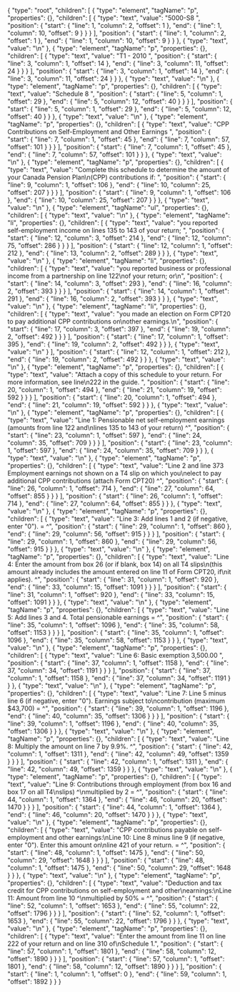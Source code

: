 {
  "type": "root",
  "children": [
    {
      "type": "element",
      "tagName": "p",
      "properties": {},
      "children": [
        {
          "type": "text",
          "value": "5000-S8 ",
          "position": {
            "start": {
              "line": 1,
              "column": 2,
              "offset": 1
            },
            "end": {
              "line": 1,
              "column": 10,
              "offset": 9
            }
          }
        }
      ],
      "position": {
        "start": {
          "line": 1,
          "column": 2,
          "offset": 1
        },
        "end": {
          "line": 1,
          "column": 10,
          "offset": 9
        }
      }
    },
    {
      "type": "text",
      "value": "\n"
    },
    {
      "type": "element",
      "tagName": "p",
      "properties": {},
      "children": [
        {
          "type": "text",
          "value": "T1 - 2010 ",
          "position": {
            "start": {
              "line": 3,
              "column": 1,
              "offset": 14
            },
            "end": {
              "line": 3,
              "column": 11,
              "offset": 24
            }
          }
        }
      ],
      "position": {
        "start": {
          "line": 3,
          "column": 1,
          "offset": 14
        },
        "end": {
          "line": 3,
          "column": 11,
          "offset": 24
        }
      }
    },
    {
      "type": "text",
      "value": "\n"
    },
    {
      "type": "element",
      "tagName": "p",
      "properties": {},
      "children": [
        {
          "type": "text",
          "value": "Schedule 8 ",
          "position": {
            "start": {
              "line": 5,
              "column": 1,
              "offset": 29
            },
            "end": {
              "line": 5,
              "column": 12,
              "offset": 40
            }
          }
        }
      ],
      "position": {
        "start": {
          "line": 5,
          "column": 1,
          "offset": 29
        },
        "end": {
          "line": 5,
          "column": 12,
          "offset": 40
        }
      }
    },
    {
      "type": "text",
      "value": "\n"
    },
    {
      "type": "element",
      "tagName": "p",
      "properties": {},
      "children": [
        {
          "type": "text",
          "value": "CPP Contributions on Self-Employment and Other Earnings ",
          "position": {
            "start": {
              "line": 7,
              "column": 1,
              "offset": 45
            },
            "end": {
              "line": 7,
              "column": 57,
              "offset": 101
            }
          }
        }
      ],
      "position": {
        "start": {
          "line": 7,
          "column": 1,
          "offset": 45
        },
        "end": {
          "line": 7,
          "column": 57,
          "offset": 101
        }
      }
    },
    {
      "type": "text",
      "value": "\n"
    },
    {
      "type": "element",
      "tagName": "p",
      "properties": {},
      "children": [
        {
          "type": "text",
          "value": "Complete this schedule to determine the amount of your Canada Pension Plan\n(CPP) contributions if: ",
          "position": {
            "start": {
              "line": 9,
              "column": 1,
              "offset": 106
            },
            "end": {
              "line": 10,
              "column": 25,
              "offset": 207
            }
          }
        }
      ],
      "position": {
        "start": {
          "line": 9,
          "column": 1,
          "offset": 106
        },
        "end": {
          "line": 10,
          "column": 25,
          "offset": 207
        }
      }
    },
    {
      "type": "text",
      "value": "\n"
    },
    {
      "type": "element",
      "tagName": "ul",
      "properties": {},
      "children": [
        {
          "type": "text",
          "value": "\n"
        },
        {
          "type": "element",
          "tagName": "li",
          "properties": {},
          "children": [
            {
              "type": "text",
              "value": "you reported self-employment income on lines 135 to 143 of your return; ",
              "position": {
                "start": {
                  "line": 12,
                  "column": 3,
                  "offset": 214
                },
                "end": {
                  "line": 12,
                  "column": 75,
                  "offset": 286
                }
              }
            }
          ],
          "position": {
            "start": {
              "line": 12,
              "column": 1,
              "offset": 212
            },
            "end": {
              "line": 13,
              "column": 2,
              "offset": 289
            }
          }
        },
        {
          "type": "text",
          "value": "\n"
        },
        {
          "type": "element",
          "tagName": "li",
          "properties": {},
          "children": [
            {
              "type": "text",
              "value": "you reported business or professional income from a partnership on line 122\nof your return; or\n",
              "position": {
                "start": {
                  "line": 14,
                  "column": 3,
                  "offset": 293
                },
                "end": {
                  "line": 16,
                  "column": 2,
                  "offset": 393
                }
              }
            }
          ],
          "position": {
            "start": {
              "line": 14,
              "column": 1,
              "offset": 291
            },
            "end": {
              "line": 16,
              "column": 2,
              "offset": 393
            }
          }
        },
        {
          "type": "text",
          "value": "\n"
        },
        {
          "type": "element",
          "tagName": "li",
          "properties": {},
          "children": [
            {
              "type": "text",
              "value": "you made an election on Form CPT20 to pay additional CPP contributions on\nother earnings.\n",
              "position": {
                "start": {
                  "line": 17,
                  "column": 3,
                  "offset": 397
                },
                "end": {
                  "line": 19,
                  "column": 2,
                  "offset": 492
                }
              }
            }
          ],
          "position": {
            "start": {
              "line": 17,
              "column": 1,
              "offset": 395
            },
            "end": {
              "line": 19,
              "column": 2,
              "offset": 492
            }
          }
        },
        {
          "type": "text",
          "value": "\n"
        }
      ],
      "position": {
        "start": {
          "line": 12,
          "column": 1,
          "offset": 212
        },
        "end": {
          "line": 19,
          "column": 2,
          "offset": 492
        }
      }
    },
    {
      "type": "text",
      "value": "\n"
    },
    {
      "type": "element",
      "tagName": "p",
      "properties": {},
      "children": [
        {
          "type": "text",
          "value": "Attach a copy of this schedule to your return. For more information, see line\n222 in the guide. ",
          "position": {
            "start": {
              "line": 20,
              "column": 1,
              "offset": 494
            },
            "end": {
              "line": 21,
              "column": 19,
              "offset": 592
            }
          }
        }
      ],
      "position": {
        "start": {
          "line": 20,
          "column": 1,
          "offset": 494
        },
        "end": {
          "line": 21,
          "column": 19,
          "offset": 592
        }
      }
    },
    {
      "type": "text",
      "value": "\n"
    },
    {
      "type": "element",
      "tagName": "p",
      "properties": {},
      "children": [
        {
          "type": "text",
          "value": "Line 1: Pensionable net self-employment earnings (amounts from line 122 and\nlines 135 to 143 of your return) ^",
          "position": {
            "start": {
              "line": 23,
              "column": 1,
              "offset": 597
            },
            "end": {
              "line": 24,
              "column": 35,
              "offset": 709
            }
          }
        }
      ],
      "position": {
        "start": {
          "line": 23,
          "column": 1,
          "offset": 597
        },
        "end": {
          "line": 24,
          "column": 35,
          "offset": 709
        }
      }
    },
    {
      "type": "text",
      "value": "\n"
    },
    {
      "type": "element",
      "tagName": "p",
      "properties": {},
      "children": [
        {
          "type": "text",
          "value": "Line 2 and line 373 Employment earnings not shown on a T4 slip on which you\nelect to pay additional CPP contributions (attach Form CPT20) ^",
          "position": {
            "start": {
              "line": 26,
              "column": 1,
              "offset": 714
            },
            "end": {
              "line": 27,
              "column": 64,
              "offset": 855
            }
          }
        }
      ],
      "position": {
        "start": {
          "line": 26,
          "column": 1,
          "offset": 714
        },
        "end": {
          "line": 27,
          "column": 64,
          "offset": 855
        }
      }
    },
    {
      "type": "text",
      "value": "\n"
    },
    {
      "type": "element",
      "tagName": "p",
      "properties": {},
      "children": [
        {
          "type": "text",
          "value": "Line 3: Add lines 1 and 2 (if negative, enter \"0\"). = ^",
          "position": {
            "start": {
              "line": 29,
              "column": 1,
              "offset": 860
            },
            "end": {
              "line": 29,
              "column": 56,
              "offset": 915
            }
          }
        }
      ],
      "position": {
        "start": {
          "line": 29,
          "column": 1,
          "offset": 860
        },
        "end": {
          "line": 29,
          "column": 56,
          "offset": 915
        }
      }
    },
    {
      "type": "text",
      "value": "\n"
    },
    {
      "type": "element",
      "tagName": "p",
      "properties": {},
      "children": [
        {
          "type": "text",
          "value": "Line 4: Enter the amount from box 26 (or if blank, box 14) on all T4 slips\n(this amount already includes the amount entered on line 11 of Form CPT20, if\nit applies). ^",
          "position": {
            "start": {
              "line": 31,
              "column": 1,
              "offset": 920
            },
            "end": {
              "line": 33,
              "column": 15,
              "offset": 1091
            }
          }
        }
      ],
      "position": {
        "start": {
          "line": 31,
          "column": 1,
          "offset": 920
        },
        "end": {
          "line": 33,
          "column": 15,
          "offset": 1091
        }
      }
    },
    {
      "type": "text",
      "value": "\n"
    },
    {
      "type": "element",
      "tagName": "p",
      "properties": {},
      "children": [
        {
          "type": "text",
          "value": "Line 5: Add lines 3 and 4. Total pensionable earnings = ^",
          "position": {
            "start": {
              "line": 35,
              "column": 1,
              "offset": 1096
            },
            "end": {
              "line": 35,
              "column": 58,
              "offset": 1153
            }
          }
        }
      ],
      "position": {
        "start": {
          "line": 35,
          "column": 1,
          "offset": 1096
        },
        "end": {
          "line": 35,
          "column": 58,
          "offset": 1153
        }
      }
    },
    {
      "type": "text",
      "value": "\n"
    },
    {
      "type": "element",
      "tagName": "p",
      "properties": {},
      "children": [
        {
          "type": "text",
          "value": "Line 6: Basic exemption 3,500.00 ",
          "position": {
            "start": {
              "line": 37,
              "column": 1,
              "offset": 1158
            },
            "end": {
              "line": 37,
              "column": 34,
              "offset": 1191
            }
          }
        }
      ],
      "position": {
        "start": {
          "line": 37,
          "column": 1,
          "offset": 1158
        },
        "end": {
          "line": 37,
          "column": 34,
          "offset": 1191
        }
      }
    },
    {
      "type": "text",
      "value": "\n"
    },
    {
      "type": "element",
      "tagName": "p",
      "properties": {},
      "children": [
        {
          "type": "text",
          "value": "Line 7: Line 5 minus line 6 (if negative, enter \"0\"). Earnings subject to\ncontribution (maximum $43,700) = ^",
          "position": {
            "start": {
              "line": 39,
              "column": 1,
              "offset": 1196
            },
            "end": {
              "line": 40,
              "column": 35,
              "offset": 1306
            }
          }
        }
      ],
      "position": {
        "start": {
          "line": 39,
          "column": 1,
          "offset": 1196
        },
        "end": {
          "line": 40,
          "column": 35,
          "offset": 1306
        }
      }
    },
    {
      "type": "text",
      "value": "\n"
    },
    {
      "type": "element",
      "tagName": "p",
      "properties": {},
      "children": [
        {
          "type": "text",
          "value": "Line 8: Multiply the amount on line 7 by 9.9%. ^",
          "position": {
            "start": {
              "line": 42,
              "column": 1,
              "offset": 1311
            },
            "end": {
              "line": 42,
              "column": 49,
              "offset": 1359
            }
          }
        }
      ],
      "position": {
        "start": {
          "line": 42,
          "column": 1,
          "offset": 1311
        },
        "end": {
          "line": 42,
          "column": 49,
          "offset": 1359
        }
      }
    },
    {
      "type": "text",
      "value": "\n"
    },
    {
      "type": "element",
      "tagName": "p",
      "properties": {},
      "children": [
        {
          "type": "text",
          "value": "Line 9: Contributions through employment (from box 16 and box 17 on all T4\nslips) ^\nmultiplied by 2 = ^",
          "position": {
            "start": {
              "line": 44,
              "column": 1,
              "offset": 1364
            },
            "end": {
              "line": 46,
              "column": 20,
              "offset": 1470
            }
          }
        }
      ],
      "position": {
        "start": {
          "line": 44,
          "column": 1,
          "offset": 1364
        },
        "end": {
          "line": 46,
          "column": 20,
          "offset": 1470
        }
      }
    },
    {
      "type": "text",
      "value": "\n"
    },
    {
      "type": "element",
      "tagName": "p",
      "properties": {},
      "children": [
        {
          "type": "text",
          "value": "CPP contributions payable on self-employment and other earnings:\nLine 10: Line 8 minus line 9 (if negative, enter \"0\"). Enter this amount on\nline 421 of your return. = ^",
          "position": {
            "start": {
              "line": 48,
              "column": 1,
              "offset": 1475
            },
            "end": {
              "line": 50,
              "column": 29,
              "offset": 1648
            }
          }
        }
      ],
      "position": {
        "start": {
          "line": 48,
          "column": 1,
          "offset": 1475
        },
        "end": {
          "line": 50,
          "column": 29,
          "offset": 1648
        }
      }
    },
    {
      "type": "text",
      "value": "\n"
    },
    {
      "type": "element",
      "tagName": "p",
      "properties": {},
      "children": [
        {
          "type": "text",
          "value": "Deduction and tax credit for CPP contributions on self-employment and other\nearnings:\nLine 11: Amount from line 10 ^\nmultiplied by 50% = ^",
          "position": {
            "start": {
              "line": 52,
              "column": 1,
              "offset": 1653
            },
            "end": {
              "line": 55,
              "column": 22,
              "offset": 1796
            }
          }
        }
      ],
      "position": {
        "start": {
          "line": 52,
          "column": 1,
          "offset": 1653
        },
        "end": {
          "line": 55,
          "column": 22,
          "offset": 1796
        }
      }
    },
    {
      "type": "text",
      "value": "\n"
    },
    {
      "type": "element",
      "tagName": "p",
      "properties": {},
      "children": [
        {
          "type": "text",
          "value": "Enter the amount from line 11 on line 222 of your return and on line 310 of\nSchedule 1.",
          "position": {
            "start": {
              "line": 57,
              "column": 1,
              "offset": 1801
            },
            "end": {
              "line": 58,
              "column": 12,
              "offset": 1890
            }
          }
        }
      ],
      "position": {
        "start": {
          "line": 57,
          "column": 1,
          "offset": 1801
        },
        "end": {
          "line": 58,
          "column": 12,
          "offset": 1890
        }
      }
    }
  ],
  "position": {
    "start": {
      "line": 1,
      "column": 1,
      "offset": 0
    },
    "end": {
      "line": 59,
      "column": 1,
      "offset": 1892
    }
  }
}
